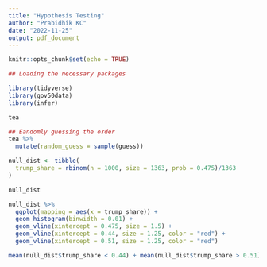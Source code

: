 ```yaml
---
title: "Hypothesis Testing"
author: "Prabidhik KC"
date: "2022-11-25"
output: pdf_document
---
```


```r
knitr::opts_chunk$set(echo = TRUE)
```

```r
## Loading the necessary packages

library(tidyverse)
library(gov50data)
library(infer)
```


```r
tea

## Eandomly guessing the order
tea %>% 
  mutate(random_guess = sample(guess))
```


```r
null_dist <- tibble(
  trump_share = rbinom(n = 1000, size = 1363, prob = 0.475)/1363
)

null_dist


```

```r
null_dist %>% 
  ggplot(mapping = aes(x = trump_share)) +
  geom_histogram(binwidth = 0.01) +
  geom_vline(xintercept = 0.475, size = 1.5) +
  geom_vline(xintercept = 0.44, size = 1.25, color = "red") +
  geom_vline(xintercept = 0.51, size = 1.25, color = "red")
```

```r
mean(null_dist$trump_share < 0.44) + mean(null_dist$trump_share > 0.51)
```

